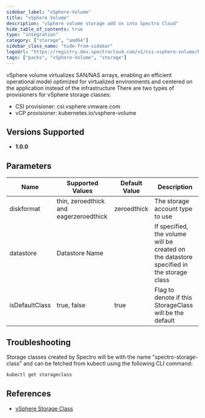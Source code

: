 ```yaml
---
sidebar_label: "vSphere-Volume"
title: "vSphere Volume"
description: "vSphere volume storage add on into Spectro Cloud"
hide_table_of_contents: true
type: "integration"
category: ["storage", "amd64"]
sidebar_class_name: "hide-from-sidebar"
logoUrl: "https://registry.dev.spectrocloud.com/v1/csi-vsphere-volume/blobs/sha256:2cd106b353cb492d4647a1562fe59db6a1aeb792333900fe4e15237f899298b5?type=image.webp"
tags: ["packs", "vSphere-Volume", "storage"]
---
```


<RedirectPackPage packName="vsphere-volume" />

vSphere volume virtualizes SAN/NAS arrays, enabling an efficient operational model optimized for virtualized
environments and centered on the application instead of the infrastructure There are two types of provisioners for
vSphere storage classes:

- CSI provisioner: csi.vsphere.vmware.com
- vCP provisioner: kubernetes.io/vsphere-volume

## Versions Supported

<Tabs queryString="versions">
<TabItem label="1.0.x" value="1.0.x">

- **1.0.0**

</TabItem>
</Tabs>

## Parameters

| Name           | Supported Values                       | Default Value | Description                                                                              |
| -------------- | -------------------------------------- | ------------- | ---------------------------------------------------------------------------------------- |
| diskformat     | thin, zeroedthick and eagerzeroedthick | zeroedthick   | The storage account type to use                                                          |
| datastore      | Datastore Name                         |               | If specified, the volume will be created on the datastore specified in the storage class |
| isDefaultClass | true, false                            | true          | Flag to denote if this StorageClass will be the default                                  |

## Troubleshooting

Storage classes created by Spectro will be with the name "spectro-storage-class" and can be fetched from kubectl using
the following CLI command:

```bash
kubectl get storageclass
```

## References

- [vSphere Storage Class](https://kubernetes.io/docs/concepts/storage/storage-classes/#vsphere)
